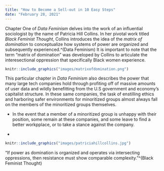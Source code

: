 ```yaml
---
title: "How to Become a Sell-out in 10 Easy Steps"
date: "February 28, 2021"
---
```


Chapter One of *Data Feminism* delves into the work of an influential sociologist by the name of Patricia Hill Collins. In her pivotal work titled *Black Feminist Thought*, Collins introduces the idea of the _matrix of domination_ to conceptualize how systems of power are organized and subsequently experienced.^(Data Feminism) It is important to note that the term "matrix of domination" was developed by Collins to articulate the interesectional oppression that specifically Black women experience.   

```r
knitr::include_graphics("images/matrixofdomination.png")
```

This particular chapter in *Data Feminism* also describes the power that many large tech companies hold through profiting off of massive amounts of user data and wildly benefitting from the U.S government and economy's capitalist structure. In these same companies, the task of enstilling ethics and harboring safer environments for minoritized groups almost always fall on the members of the minoritized groups themselves.  


- In the event that a member of a minoritized group is unhappy with their position, some remain at these companies, and some leave to find a better workpplace, or to take a stance against the company.

- 

```r
knitr::include_graphics("images/patriciahillcollins.jpg")
```


"If power as domination is organized and operates via intersecting oppressions, then resistance must show comparable complexity."^(Black Feminist Thought)